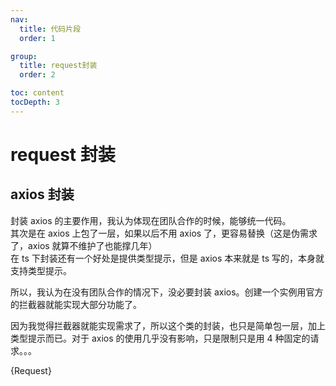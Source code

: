 ```yaml
---
nav:
  title: 代码片段
  order: 1

group:
  title: request封装
  order: 2

toc: content
tocDepth: 3
---
```


# request 封装

## axios 封装

封装 axios 的主要作用，我认为体现在团队合作的时候，能够统一代码。  
其次是在 axios 上包了一层，如果以后不用 axios 了，更容易替换（这是伪需求了，axios 就算不维护了也能撑几年）  
在 ts 下封装还有一个好处是提供类型提示，但是 axios 本来就是 ts 写的，本身就支持类型提示。

所以，我认为在没有团队合作的情况下，没必要封装 axios。创建一个实例用官方的拦截器就能实现大部分功能了。

因为我觉得拦截器就能实现需求了，所以这个类的封装，也只是简单包一层，加上类型提示而已。对于 axios 的使用几乎没有影响，只是限制只是用 4 种固定的请求。。。


<CodeBlock language="ts">{Request}</CodeBlock>
